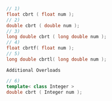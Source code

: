```cpp
// 1)
float cbrt ( float num );
// 2)
double cbrt ( double num );
// 3)
long double cbrt ( long double num );
// 4)
float cbrtf( float num );
// 5)
long double cbrtl( long double num );
```

`Additional Overloads`

```cpp
// 6)
template< class Integer >
double cbrt ( Integer num );
```